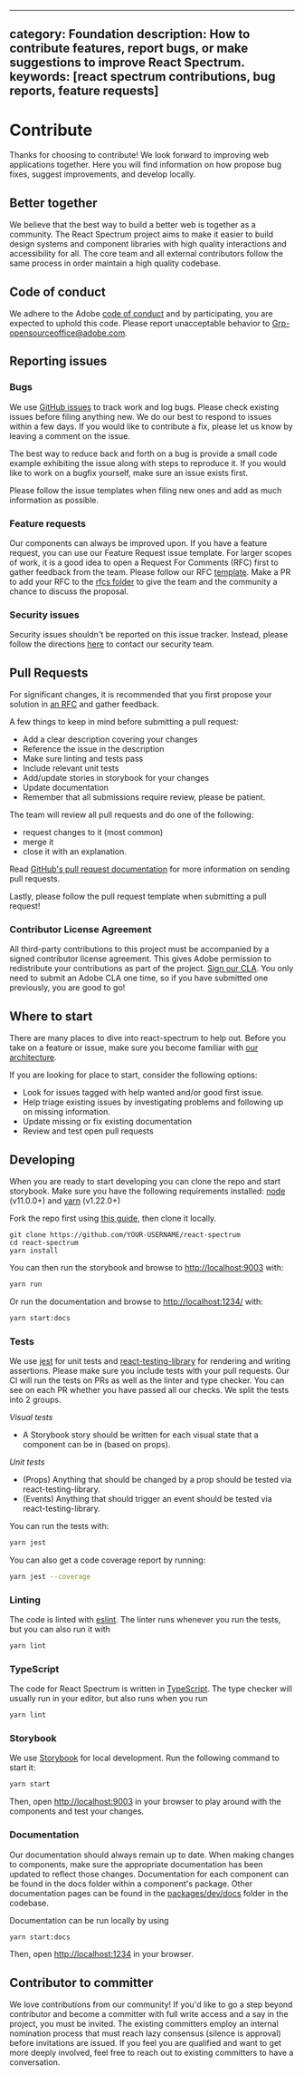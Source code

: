 <!-- Copyright 2020 Adobe. All rights reserved.
This file is licensed to you under the Apache License, Version 2.0 (the "License");
you may not use this file except in compliance with the License. You may obtain a copy
of the License at http://www.apache.org/licenses/LICENSE-2.0
Unless required by applicable law or agreed to in writing, software distributed under
the License is distributed on an "AS IS" BASIS, WITHOUT WARRANTIES OR REPRESENTATIONS
OF ANY KIND, either express or implied. See the License for the specific language
governing permissions and limitations under the License. -->


---
category: Foundation
description: How to contribute features, report bugs, or make suggestions to improve React Spectrum.
keywords: [react spectrum contributions, bug reports, feature requests]
---

# Contribute

Thanks for choosing to contribute! We look forward to improving web applications together. Here you will find information on how propose bug fixes, suggest improvements, and develop locally.

## Better together
We believe that the best way to build a better web is together as a community. The React Spectrum project aims to make it easier to build design systems and component libraries with high quality interactions and accessibility for all. The core team and all external contributors follow the same process in order maintain a high quality codebase.

## Code of conduct
We adhere to the Adobe [code of conduct](https://github.com/adobe/react-spectrum/blob/main/CODE_OF_CONDUCT.md) and by participating, you are expected to uphold this code. Please report unacceptable behavior to Grp-opensourceoffice@adobe.com.

## Reporting issues
### Bugs
We use [GitHub issues](https://github.com/adobe/react-spectrum/issues) to track work and log bugs. Please check existing issues before filing anything new. We do our best to respond to issues within a few days. If you would like to contribute a fix, please let us know by leaving a comment on the issue.

The best way to reduce back and forth on a bug is provide a small code example exhibiting the issue along with steps to reproduce it. If you would like to work on a bugfix yourself, make sure an issue exists first.

Please follow the issue templates when filing new ones and add as much information as possible.

### Feature requests
Our components can always be improved upon. If you have a feature request, you can use our Feature Request issue template. For larger scopes of work, it is a good idea to open a Request For Comments (RFC) first to gather feedback from the team. Please follow our RFC [template](https://github.com/adobe/react-spectrum/blob/main/rfcs/template.md). Make a PR to add your RFC to the [rfcs folder](https://github.com/adobe/react-spectrum/tree/main/rfcs) to give the team and the community a chance to discuss the proposal.

### Security issues
Security issues shouldn't be reported on this issue tracker. Instead, please follow the directions [here](https://helpx.adobe.com/security/alertus.html) to contact our security team.

## Pull Requests
For significant changes, it is recommended that you first propose your solution in [an RFC](#feature-requests) and gather feedback.

A few things to keep in mind before submitting a pull request:

- Add a clear description covering your changes
- Reference the issue in the description
- Make sure linting and tests pass
- Include relevant unit tests
- Add/update stories in storybook for your changes
- Update documentation
- Remember that all submissions require review, please be patient.

The team will review all pull requests and do one of the following:
- request changes to it (most common)
- merge it
- close it with an explanation.

Read [GitHub's pull request documentation](https://help.github.com/articles/about-pull-requests/) for more information on sending pull requests.

Lastly, please follow the pull request template when submitting a pull request!

### Contributor License Agreement
All third-party contributions to this project must be accompanied by a signed contributor license agreement. This gives Adobe permission to redistribute your contributions as part of the project. [Sign our CLA](https://opensource.adobe.com/cla.html). You only need to submit an Adobe CLA one time, so if you have submitted one previously, you are good to go!

## Where to start
There are many places to dive into react-spectrum to help out. Before you take on a feature or issue, make sure you become familiar with [our architecture](architecture.html).

If you are looking for place to start, consider the following options:
- Look for issues tagged with help wanted and/or good first issue.
- Help triage existing issues by investigating problems and following up on missing information.
- Update missing or fix existing documentation
- Review and test open pull requests

## Developing
When you are ready to start developing you can clone the repo and start storybook.
Make sure you have the following requirements installed: [node](https://nodejs.org/) (v11.0.0+) and [yarn](https://yarnpkg.com/en/) (v1.22.0+)

Fork the repo first using [this guide](https://help.github.com/articles/fork-a-repo), then clone it locally.
```
git clone https://github.com/YOUR-USERNAME/react-spectrum
cd react-spectrum
yarn install
```

You can then run the storybook and browse to [http://localhost:9003](http://localhost:9003) with:
```bash
yarn run
```

Or run the documentation and browse to [http://localhost:1234/](http://localhost:1234/) with:
```bash
yarn start:docs
```

### Tests
We use [jest](https://jestjs.io/) for unit tests and [react-testing-library](https://testing-library.com/docs/react-testing-library/intro) for rendering and writing assertions. Please make sure you include tests with your pull requests. Our CI will run the tests on PRs as well as the linter and type checker. You can see on each PR whether you have passed all our checks. We split the tests into 2 groups.

*Visual tests*
- A Storybook story should be written for each visual state that a component can be in (based on props).

*Unit tests*
- (Props) Anything that should be changed by a prop should be tested via react-testing-library.
- (Events) Anything that should trigger an event should be tested via react-testing-library.

You can run the tests with:

```bash
yarn jest
```

You can also get a code coverage report by running:

```bash
yarn jest --coverage
```

### Linting
The code is linted with [eslint](https://eslint.org/). The linter runs whenever you run the tests, but you can also run it with
```bash
yarn lint
```

### TypeScript
The code for React Spectrum is written in [TypeScript](https://www.typescriptlang.org/). The type checker will usually run in your editor, but also runs when you run
```bash
yarn lint
```

### Storybook
We use [Storybook](https://storybooks.js.org) for local development. Run the following command to start it:
```bash
yarn start
```
Then, open [http://localhost:9003](http://localhost:9003) in your browser to play around with the components and test your changes.

### Documentation
Our documentation should always remain up to date. When making changes to components, make sure the appropriate documentation has been updated to reflect those changes. Documentation for each component can be found in the docs folder within a component's package. Other documentation pages can be found in the [packages/dev/docs](https://github.com/adobe/react-spectrum/tree/main/packages/dev/docs) folder in the codebase.

Documentation can be run locally by using
```bash
yarn start:docs
```
Then, open [http://localhost:1234](http://localhost:1234) in your browser.

## Contributor to committer

We love contributions from our community! If you'd like to go a step beyond contributor and become a committer with full write access and a say in the project, you must be invited. The existing committers employ an internal nomination process that must reach lazy consensus (silence is approval) before invitations are issued. If you feel you are qualified and want to get more deeply involved, feel free to reach out to existing committers to have a conversation.
